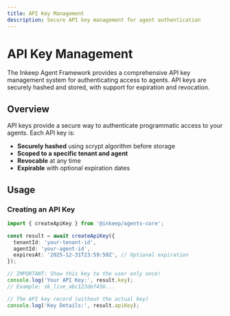 ```yaml
---
title: API Key Management
description: Secure API key management for agent authentication
---
```


# API Key Management

The Inkeep Agent Framework provides a comprehensive API key management system for authenticating access to agents. API keys are securely hashed and stored, with support for expiration and revocation.

## Overview

API keys provide a secure way to authenticate programmatic access to your agents. Each API key is:

- **Securely hashed** using scrypt algorithm before storage
- **Scoped to a specific tenant and agent**
- **Revocable** at any time
- **Expirable** with optional expiration dates

## Usage

### Creating an API Key

```typescript
import { createApiKey } from '@inkeep/agents-core';

const result = await createApiKey({
  tenantId: 'your-tenant-id',
  agentId: 'your-agent-id',
  expiresAt: '2025-12-31T23:59:59Z', // Optional expiration
});

// IMPORTANT: Show this key to the user only once!
console.log('Your API Key:', result.key);
// Example: sk_live_abc123def456...

// The API key record (without the actual key)
console.log('Key Details:', result.apiKey);
```